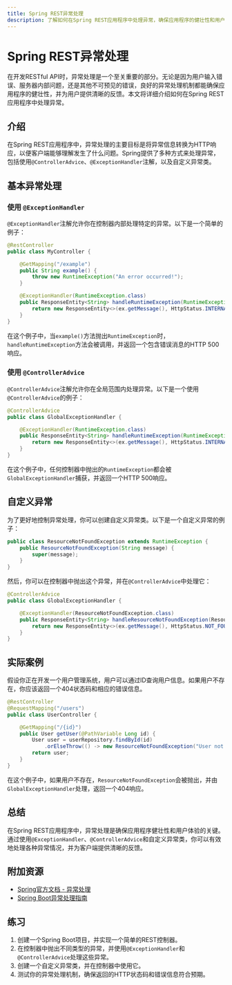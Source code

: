 ```yaml
---
title: Spring REST异常处理
description: 了解如何在Spring REST应用程序中处理异常，确保应用程序的健壮性和用户体验。
---
```


# Spring REST异常处理

在开发RESTful API时，异常处理是一个至关重要的部分。无论是因为用户输入错误、服务器内部问题，还是其他不可预见的错误，良好的异常处理机制都能确保应用程序的健壮性，并为用户提供清晰的反馈。本文将详细介绍如何在Spring REST应用程序中处理异常。

## 介绍

在Spring REST应用程序中，异常处理的主要目标是将异常信息转换为HTTP响应，以便客户端能够理解发生了什么问题。Spring提供了多种方式来处理异常，包括使用`@ControllerAdvice`、`@ExceptionHandler`注解，以及自定义异常类。

## 基本异常处理

### 使用 `@ExceptionHandler`

`@ExceptionHandler`注解允许你在控制器内部处理特定的异常。以下是一个简单的例子：

```java
@RestController
public class MyController {

    @GetMapping("/example")
    public String example() {
        throw new RuntimeException("An error occurred!");
    }

    @ExceptionHandler(RuntimeException.class)
    public ResponseEntity<String> handleRuntimeException(RuntimeException ex) {
        return new ResponseEntity<>(ex.getMessage(), HttpStatus.INTERNAL_SERVER_ERROR);
    }
}
```

在这个例子中，当`example()`方法抛出`RuntimeException`时，`handleRuntimeException`方法会被调用，并返回一个包含错误消息的HTTP 500响应。

### 使用 `@ControllerAdvice`

`@ControllerAdvice`注解允许你在全局范围内处理异常。以下是一个使用`@ControllerAdvice`的例子：

```java
@ControllerAdvice
public class GlobalExceptionHandler {

    @ExceptionHandler(RuntimeException.class)
    public ResponseEntity<String> handleRuntimeException(RuntimeException ex) {
        return new ResponseEntity<>(ex.getMessage(), HttpStatus.INTERNAL_SERVER_ERROR);
    }
}
```

在这个例子中，任何控制器中抛出的`RuntimeException`都会被`GlobalExceptionHandler`捕获，并返回一个HTTP 500响应。

## 自定义异常

为了更好地控制异常处理，你可以创建自定义异常类。以下是一个自定义异常的例子：

```java
public class ResourceNotFoundException extends RuntimeException {
    public ResourceNotFoundException(String message) {
        super(message);
    }
}
```

然后，你可以在控制器中抛出这个异常，并在`@ControllerAdvice`中处理它：

```java
@ControllerAdvice
public class GlobalExceptionHandler {

    @ExceptionHandler(ResourceNotFoundException.class)
    public ResponseEntity<String> handleResourceNotFoundException(ResourceNotFoundException ex) {
        return new ResponseEntity<>(ex.getMessage(), HttpStatus.NOT_FOUND);
    }
}
```

## 实际案例

假设你正在开发一个用户管理系统，用户可以通过ID查询用户信息。如果用户不存在，你应该返回一个404状态码和相应的错误信息。

```java
@RestController
@RequestMapping("/users")
public class UserController {

    @GetMapping("/{id}")
    public User getUser(@PathVariable Long id) {
        User user = userRepository.findById(id)
            .orElseThrow(() -> new ResourceNotFoundException("User not found with id " + id));
        return user;
    }
}
```

在这个例子中，如果用户不存在，`ResourceNotFoundException`会被抛出，并由`GlobalExceptionHandler`处理，返回一个404响应。

## 总结

在Spring REST应用程序中，异常处理是确保应用程序健壮性和用户体验的关键。通过使用`@ExceptionHandler`、`@ControllerAdvice`和自定义异常类，你可以有效地处理各种异常情况，并为客户端提供清晰的反馈。

## 附加资源

- [Spring官方文档 - 异常处理](https://docs.spring.io/spring-framework/docs/current/reference/html/web.html#mvc-exceptionhandlers)
- [Spring Boot异常处理指南](https://www.baeldung.com/exception-handling-for-rest-with-spring)

## 练习

1. 创建一个Spring Boot项目，并实现一个简单的REST控制器。
2. 在控制器中抛出不同类型的异常，并使用`@ExceptionHandler`和`@ControllerAdvice`处理这些异常。
3. 创建一个自定义异常类，并在控制器中使用它。
4. 测试你的异常处理机制，确保返回的HTTP状态码和错误信息符合预期。
